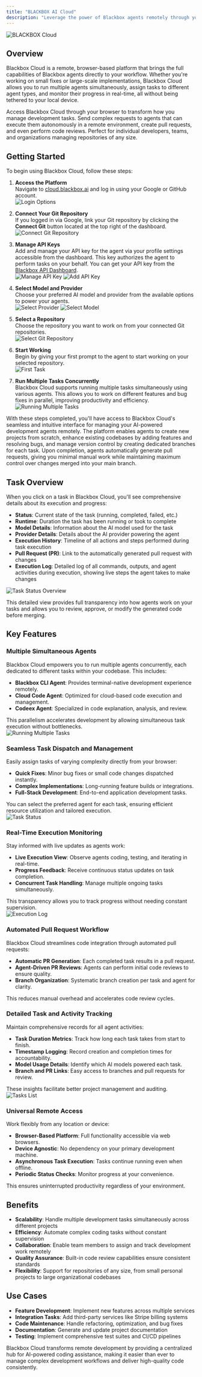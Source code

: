 ```yaml
---
title: "BLACKBOX AI Cloud"
description: "Leverage the power of Blackbox agents remotely through your browser with Blackbox Cloud, enabling simultaneous task execution, monitoring, and pull request management on any codebase."
---
```

![BLACKBOX Cloud](/images/blackbox-cloud/cloud_home.png)

## Overview

Blackbox Cloud is a remote, browser-based platform that brings the full capabilities of Blackbox agents directly to your workflow. Whether you're working on small fixes or large-scale implementations, Blackbox Cloud allows you to run multiple agents simultaneously, assign tasks to different agent types, and monitor their progress in real-time, all without being tethered to your local device.

Access Blackbox Cloud through your browser to transform how you manage development tasks. Send complex requests to agents that can execute them autonomously in a remote environment, create pull requests, and even perform code reviews. Perfect for individual developers, teams, and organizations managing repositories of any size.  

## Getting Started

To begin using Blackbox Cloud, follow these steps:

1. **Access the Platform**  
   Navigate to [cloud.blackbox.ai](https://cloud.blackbox.ai) and log in using your Google or GitHub account.  
   ![Login Options](/images/blackbox-cloud/cloud_login_google_or_git.png)

2. **Connect Your Git Repository**  
   If you logged in via Google, link your Git repository by clicking the **Connect Git** button located at the top right of the dashboard.  
   ![Connect Git Repository](/images/blackbox-cloud/cloud_connect_git.png)

3. **Manage API Keys**  
   Add and manage your API key for the agent via your profile settings accessible from the dashboard. This key authorizes the agent to perform tasks on your behalf. You can get your API key from the [Blackbox API Dashboard](https://www.blackbox.ai/dashboard).  
   ![Manage API Key](/images/blackbox-cloud/cloud_manage_repo_api_key.png)
   ![Add API Key](/images/blackbox-cloud/cloud_add_api_key.png)

4. **Select Model and Provider**  
   Choose your preferred AI model and provider from the available options to power your agents.  
   ![Select Provider](/images/blackbox-cloud/cloud_select_provider.png)
   ![Select Model](/images/blackbox-cloud/cloud_select_model.png)

5. **Select a Repository**  
   Choose the repository you want to work on from your connected Git repositories.  
   ![Select Git Repository](/images/blackbox-cloud/cloud_git_repo_select.png)

6. **Start Working**  
   Begin by giving your first prompt to the agent to start working on your selected repository.  
   ![First Task](/images/blackbox-cloud/cloud_first_task.png)

7. **Run Multiple Tasks Concurrently**  
   Blackbox Cloud supports running multiple tasks simultaneously using various agents. This allows you to work on different features and bug fixes in parallel, improving productivity and efficiency.  
   ![Running Multiple Tasks](/images/blackbox-cloud/cloud_run_multi_task.png)

With these steps completed, you'll have access to Blackbox Cloud's seamless and intuitive interface for managing your AI-powered development agents remotely. The platform enables agents to create new projects from scratch, enhance existing codebases by adding features and resolving bugs, and manage version control by creating dedicated branches for each task. Upon completion, agents automatically generate pull requests, giving you minimal manual work while maintaining maximum control over changes merged into your main branch.

## Task Overview

When you click on a task in Blackbox Cloud, you'll see comprehensive details about its execution and progress:

- **Status**: Current state of the task (running, completed, failed, etc.)
- **Runtime**: Duration the task has been running or took to complete
- **Model Details**: Information about the AI model used for the task
- **Provider Details**: Details about the AI provider powering the agent
- **Execution History**: Timeline of all actions and steps performed during task execution
- **Pull Request (PR)**: Link to the automatically generated pull request with changes
- **Execution Log**: Detailed log of all commands, outputs, and agent activities during execution, showing live steps the agent takes to make changes

![Task Status Overview](/images/blackbox-cloud/cloud_task_status.png)

This detailed view provides full transparency into how agents work on your tasks and allows you to review, approve, or modify the generated code before merging.


## Key Features

### Multiple Simultaneous Agents

Blackbox Cloud empowers you to run multiple agents concurrently, each dedicated to different tasks within your codebase. This includes:

- **Blackbox CLI Agent**: Provides terminal-native development experience remotely.
- **Cloud Code Agent**: Optimized for cloud-based code execution and management.
- **Codeex Agent**: Specialized in code explanation, analysis, and review.

This parallelism accelerates development by allowing simultaneous task execution without bottlenecks.  
![Running Multiple Tasks](/images/blackbox-cloud/cloud_run_multi_task.png)

### Seamless Task Dispatch and Management

Easily assign tasks of varying complexity directly from your browser:

- **Quick Fixes**: Minor bug fixes or small code changes dispatched instantly.
- **Complex Implementations**: Long-running feature builds or integrations.
- **Full-Stack Development**: End-to-end application development tasks.

You can select the preferred agent for each task, ensuring efficient resource utilization and tailored execution.  
![Task Status](/images/blackbox-cloud/cloud_task_status.png)

### Real-Time Execution Monitoring

Stay informed with live updates as agents work:

- **Live Execution View**: Observe agents coding, testing, and iterating in real-time.
- **Progress Feedback**: Receive continuous status updates on task completion.
- **Concurrent Task Handling**: Manage multiple ongoing tasks simultaneously.

This transparency allows you to track progress without needing constant supervision.  
![Execution Log](/images/blackbox-cloud/cloud_execution_log.png)

### Automated Pull Request Workflow

Blackbox Cloud streamlines code integration through automated pull requests:

- **Automatic PR Generation**: Each completed task results in a pull request.
- **Agent-Driven PR Reviews**: Agents can perform initial code reviews to ensure quality.
- **Branch Organization**: Systematic branch creation per task and agent for clarity.

This reduces manual overhead and accelerates code review cycles.

### Detailed Task and Activity Tracking

Maintain comprehensive records for all agent activities:

- **Task Duration Metrics**: Track how long each task takes from start to finish.
- **Timestamp Logging**: Record creation and completion times for accountability.
- **Model Usage Details**: Identify which AI models powered each task.
- **Branch and PR Links**: Easy access to branches and pull requests for review.

These insights facilitate better project management and auditing.  
![Tasks List](/images/blackbox-cloud/cloud_tasks_list.png)

### Universal Remote Access

Work flexibly from any location or device:

- **Browser-Based Platform**: Full functionality accessible via web browsers.
- **Device Agnostic**: No dependency on your primary development machine.
- **Asynchronous Task Execution**: Tasks continue running even when offline.
- **Periodic Status Checks**: Monitor progress at your convenience.

This ensures uninterrupted productivity regardless of your environment.

## Benefits

- **Scalability**: Handle multiple development tasks simultaneously across different projects
- **Efficiency**: Automate complex coding tasks without constant supervision
- **Collaboration**: Enable team members to assign and track development work remotely
- **Quality Assurance**: Built-in code review capabilities ensure consistent standards
- **Flexibility**: Support for repositories of any size, from small personal projects to large organizational codebases

## Use Cases

- **Feature Development**: Implement new features across multiple services
- **Integration Tasks**: Add third-party services like Stripe billing systems
- **Code Maintenance**: Handle refactoring, optimization, and bug fixes
- **Documentation**: Generate and update project documentation
- **Testing**: Implement comprehensive test suites and CI/CD pipelines

Blackbox Cloud transforms remote development by providing a centralized hub for AI-powered coding assistance, making it easier than ever to manage complex development workflows and deliver high-quality code consistently.
